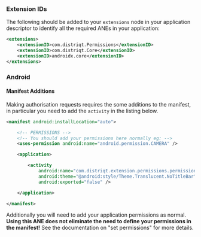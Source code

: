 
### Extension IDs

The following should be added to your `extensions` node in your application descriptor to identify all the required ANEs in your application:

```xml
<extensions>
    <extensionID>com.distriqt.Permissions</extensionID>
    <extensionID>com.distriqt.Core</extensionID>
    <extensionID>androidx.core</extensionID>
</extensions>
```


### Android

#### Manifest Additions

Making authorisation requests requires the some additions to the manifest, in
particular you need to add the `activity` in the listing below.

```xml
<manifest android:installLocation="auto">

	<!-- PERMISSIONS -->
	<!-- You should add your permissions here normally eg: -->
	<uses-permission android:name="android.permission.CAMERA" />

	<application>

		<activity
			android:name="com.distriqt.extension.permissions.permissions.AuthorisationActivity"
			android:theme="@android:style/Theme.Translucent.NoTitleBar"
			android:exported="false" />

	</application>

</manifest>
```

Additionally you will need to add your application permissions as normal.
**Using this ANE does not eliminate the need to define your permissions in the manifest!** 
See the documentation on "set permissions" for more details.



